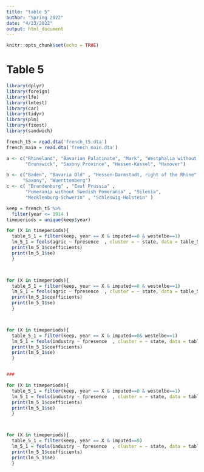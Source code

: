 ```yaml
---
title: "table 5"
author: "Spring 2022"
date: "4/23/2022"
output: html_document
---
```


```r
knitr::opts_chunk$set(echo = TRUE)
```

# Table 5

```r
library(dplyr)
library(foreign)
library(lfe)
library(lmtest)
library(car)
library(tidyr)
library(plm)
library(fixest)
library(sandwich)

french_t5 = read.dta('french_t5.dta')
french_main = read.dta('french_main.dta')

a <- c("Rhineland", "Bavarian Palatinate", "Mark", "Westphalia without Mark",
       "Brunswick", "Saxony Province", "Hessen-Kassel", "Hanover")

b <- c("Baden", "Bavaria Old" , "Hessen-Darmstadt, right of the Rhine", 
      "Saxony", "Wuerttemberg")
c <- c( "Brandenburg" , "East Prussia" , 
       "Pomerania without Swedish Pomerania" , "Silesia",  
       "Mecklenburg-Schwerin" , "Schleswig-Holstein" )

keep = french_t5 %>%
  filter(year <= 1914 )
timeperiods = unique(keep$year)

for (X in timeperiods){
  table_5_1 = filter(keep, year == X & imputed==0 & westelbe==1)
  lm_5_1 = feols(agric ~ fpresence  , cluster = ~ state, data = table_5_1, weights = table_5_1$pop1849)
  print(lm_5_1$coefficients)
  print(lm_5_1$se)
  }



for (X in timeperiods){
  table_5_1 = filter(keep, year == X & imputed==0 & westelbe==1)
  lm_5_1 = feols(agric ~ fpresence  , cluster = ~ state, data = table_5_1 )
  print(lm_5_1$coefficients)
  print(lm_5_1$se)
  }



for (X in timeperiods){
  table_5_1 = filter(keep, year == X & imputed==0& westelbe==1)
  lm_5_1 = feols(industry ~ fpresence  , cluster = ~ state, data = table_5_1 , weights = table_5_1$pop1849)
  print(lm_5_1$coefficients)
  print(lm_5_1$se)
  }


###

for (X in timeperiods){
  table_5_1 = filter(keep, year == X & imputed==0 & westelbe==1)
  lm_5_1 = feols(industry ~ fpresence  , cluster = ~ state, data = table_5_1 )
  print(lm_5_1$coefficients)
  print(lm_5_1$se)
  }



for (X in timeperiods){
  table_5_1 = filter(keep, year == X & imputed==0)
  lm_5_1 = feols(industry ~ fpresence  , cluster = ~ state, data = table_5_1 , weights = table_5_1$pop1849)
  print(lm_5_1$coefficients)
  print(lm_5_1$se)
  }



```






